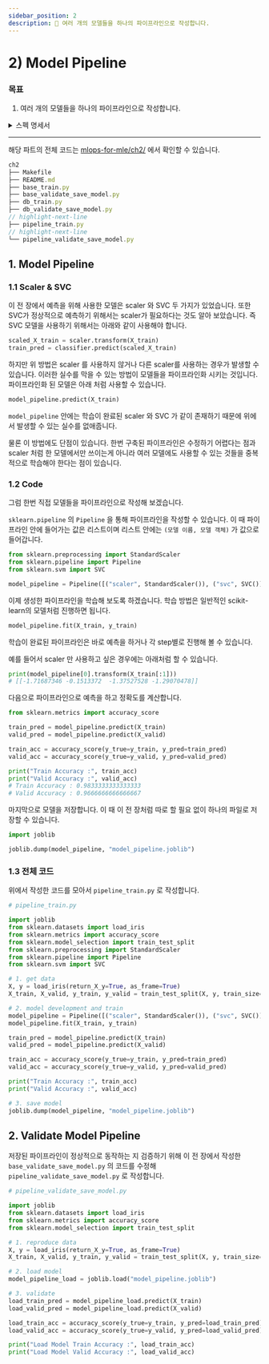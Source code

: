```yaml
---
sidebar_position: 2
description: 📌 여러 개의 모델들을 하나의 파이프라인으로 작성합니다.
---
```


# 2) Model Pipeline


### 목표

1. 여러 개의 모델들을 하나의 파이프라인으로 작성합니다.

<details>
<summary>스펙 명세서</summary>
<CodeDescription>

### 스펙 명세서

1. 모델들의 파이프라인화
    - Scikit-learn pipeline 을 이용합니다.
2. 저장된 파이프라인 검증
    - 저장된 파이프라인이 정상적으로 동작하는지 확인합니다.

</CodeDescription>
</details>

---

<BrowserWindow url="https://github.com/mlops-for-mle/mlops-for-mle/tree/main/ch2">

해당 파트의 전체 코드는 [mlops-for-mle/ch2/](https://github.com/mlops-for-mle/mlops-for-mle/tree/main/ch2) 에서 확인할 수 있습니다.

```js
ch2
├── Makefile
├── README.md
├── base_train.py
├── base_validate_save_model.py
├── db_train.py
├── db_validate_save_model.py
// highlight-next-line
├── pipeline_train.py
// highlight-next-line
└── pipeline_validate_save_model.py
```

</BrowserWindow>

## 1. Model Pipeline
### 1.1 Scaler & SVC
이 전 장에서 예측을 위해 사용한 모델은 scaler 와 SVC 두 가지가 있었습니다.
또한 SVC가 정상적으로 예측하기 위해서는 scaler가 필요하다는 것도 알아 보았습니다.
즉 SVC 모델을 사용하기 위해서는 아래와 같이 사용해야 합니다.

```python
scaled_X_train = scaler.transform(X_train)
train_pred = classifier.predict(scaled_X_train)
```

하지만 위 방법은 scaler 를 사용하지 않거나 다른 scaler를 사용하는 경우가 발생할 수 있습니다.
이러한 실수를 막을 수 있는 방법이 모델들을 파이프라인화 시키는 것입니다.
파이프라인화 된 모델은 아래 처럼 사용할 수 있습니다.

```python
model_pipeline.predict(X_train)
```

`model_pipeline` 안에는 학습이 완료된 scaler 와 SVC 가 같이 존재하기 때문에 위에서 발생할 수 있는 실수를 없애줍니다.

물론 이 방법에도 단점이 있습니다. 한번 구축된 파이프라인은 수정하기 어렵다는 점과 scaler 처럼 한 모델에서만 쓰이는게 아니라 여러 모델에도 사용할 수 있는 것들을 중복적으로 학습해야 한다는 점이 있습니다.

### 1.2 Code
그럼 한번 직접 모델들을 파이프라인으로 작성해 보겠습니다.

`sklearn.pipeline` 의 `Pipeline` 을 통해 파이프라인을 작성할 수 있습니다. 이 때 파이프라인 안에 들어가는 값은 리스트이며 리스트 안에는 `(모델 이름, 모델 객체)` 가 값으로 들어갑니다.

```python  title="pipeline_train.py"
from sklearn.preprocessing import StandardScaler
from sklearn.pipeline import Pipeline
from sklearn.svm import SVC

model_pipeline = Pipeline([("scaler", StandardScaler()), ("svc", SVC())])
```

이제 생성한 파이프라인을 학습해 보도록 하겠습니다. 학습 방법은 일반적인 scikit-learn의 모델처럼 진행하면 됩니다.

```python  title="pipeline_train.py"
model_pipeline.fit(X_train, y_train)
```

학습이 완료된 파이프라인은 바로 예측을 하거나 각 step별로 진행해 볼 수 있습니다.

예를 들어서 scaler 만 사용하고 싶은 경우에는 아래처럼 할 수 있습니다.

```python  title="pipeline_train.py"
print(model_pipeline[0].transform(X_train[:1]))
# [[-1.71687346 -0.1513372  -1.37527528 -1.29070478]]
```

다음으로 파이프라인으로 예측을 하고 정확도를 계산합니다.

```python  title="pipeline_train.py"
from sklearn.metrics import accuracy_score

train_pred = model_pipeline.predict(X_train)
valid_pred = model_pipeline.predict(X_valid)

train_acc = accuracy_score(y_true=y_train, y_pred=train_pred)
valid_acc = accuracy_score(y_true=y_valid, y_pred=valid_pred)

print("Train Accuracy :", train_acc)
print("Valid Accuracy :", valid_acc)
# Train Accuracy : 0.9833333333333333
# Valid Accuracy : 0.9666666666666667
```

마지막으로 모델을 저장합니다. 이 때 이 전 장처럼 따로 할 필요 없이 하나의 파일로 저장할 수 있습니다.

```python  title="pipeline_train.py"
import joblib

joblib.dump(model_pipeline, "model_pipeline.joblib")
```

### 1.3 전체 코드

위에서 작성한 코드를 모아서 `pipeline_train.py` 로 작성합니다.

```python  title="pipeline_train.py"
# pipeline_train.py

import joblib
from sklearn.datasets import load_iris
from sklearn.metrics import accuracy_score
from sklearn.model_selection import train_test_split
from sklearn.preprocessing import StandardScaler
from sklearn.pipeline import Pipeline
from sklearn.svm import SVC

# 1. get data
X, y = load_iris(return_X_y=True, as_frame=True)
X_train, X_valid, y_train, y_valid = train_test_split(X, y, train_size=0.8, random_state=2022)

# 2. model development and train
model_pipeline = Pipeline([("scaler", StandardScaler()), ("svc", SVC())])
model_pipeline.fit(X_train, y_train)

train_pred = model_pipeline.predict(X_train)
valid_pred = model_pipeline.predict(X_valid)

train_acc = accuracy_score(y_true=y_train, y_pred=train_pred)
valid_acc = accuracy_score(y_true=y_valid, y_pred=valid_pred)

print("Train Accuracy :", train_acc)
print("Valid Accuracy :", valid_acc)

# 3. save model
joblib.dump(model_pipeline, "model_pipeline.joblib")
```

## 2. Validate Model Pipeline

저장된 파이프라인이 정상적으로 동작하는 지 검증하기 위해 이 전 장에서 작성한 `base_validate_save_model.py` 의 코드를 수정해 `pipeline_validate_save_model.py` 로 작성합니다.

```python  title="pipeline_validate_save_model.py"
# pipeline_validate_save_model.py

import joblib
from sklearn.datasets import load_iris
from sklearn.metrics import accuracy_score
from sklearn.model_selection import train_test_split

# 1. reproduce data
X, y = load_iris(return_X_y=True, as_frame=True)
X_train, X_valid, y_train, y_valid = train_test_split(X, y, train_size=0.8, random_state=2022)

# 2. load model
model_pipeline_load = joblib.load("model_pipeline.joblib")

# 3. validate
load_train_pred = model_pipeline_load.predict(X_train)
load_valid_pred = model_pipeline_load.predict(X_valid)

load_train_acc = accuracy_score(y_true=y_train, y_pred=load_train_pred)
load_valid_acc = accuracy_score(y_true=y_valid, y_pred=load_valid_pred)

print("Load Model Train Accuracy :", load_train_acc)
print("Load Model Valid Accuracy :", load_valid_acc)
```
